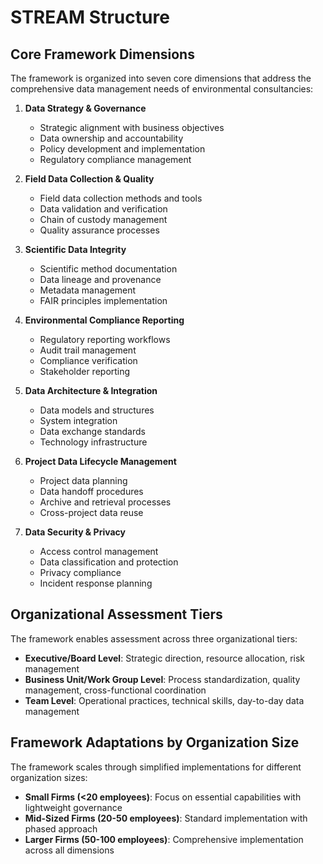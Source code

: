 # STREAM Structure

## Core Framework Dimensions

The framework is organized into seven core dimensions that address the comprehensive data management needs of environmental consultancies:

1. **Data Strategy & Governance**

   - Strategic alignment with business objectives
   - Data ownership and accountability
   - Policy development and implementation
   - Regulatory compliance management

2. **Field Data Collection & Quality**

   - Field data collection methods and tools
   - Data validation and verification
   - Chain of custody management
   - Quality assurance processes

3. **Scientific Data Integrity**

   - Scientific method documentation
   - Data lineage and provenance
   - Metadata management
   - FAIR principles implementation

4. **Environmental Compliance Reporting**

   - Regulatory reporting workflows
   - Audit trail management
   - Compliance verification
   - Stakeholder reporting

5. **Data Architecture & Integration**

   - Data models and structures
   - System integration
   - Data exchange standards
   - Technology infrastructure

6. **Project Data Lifecycle Management**

   - Project data planning
   - Data handoff procedures
   - Archive and retrieval processes
   - Cross-project data reuse

7. **Data Security & Privacy**

   - Access control management
   - Data classification and protection
   - Privacy compliance
   - Incident response planning

## Organizational Assessment Tiers

The framework enables assessment across three organizational tiers:

- **Executive/Board Level**: Strategic direction, resource allocation, risk management
- **Business Unit/Work Group Level**: Process standardization, quality management, cross-functional coordination
- **Team Level**: Operational practices, technical skills, day-to-day data management

## Framework Adaptations by Organization Size

The framework scales through simplified implementations for different organization sizes:

- **Small Firms (<20 employees)**: Focus on essential capabilities with lightweight governance
- **Mid-Sized Firms (20-50 employees)**: Standard implementation with phased approach
- **Larger Firms (50-100 employees)**: Comprehensive implementation across all dimensions